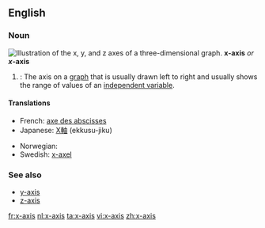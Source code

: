 ==English==
===Noun===
[[Image:Coord planes color.svg|thumb|right|Illustration of the ''x'', ''y'', and ''z'' axes of a three-dimensional graph.]]
'''x-axis''' ''or'' '''''x''-axis'''

#{{alggeom}}: The axis on a [[graph]] that is usually drawn left to right and usually shows the range of values of an [[independent variable]].

====Translations====
{{trans-top|axis drawn from left to right}}
*French: [[axe des abscisses]] {{m}}
*Japanese: [[X軸]] (ekkusu-jiku)
{{trans-mid}}
* Norwegian: {{t|no|x-akse|m}}
*Swedish: [[x-axel]] {{c}}
{{trans-bottom}}

===See also===
*[[y-axis]]
*[[z-axis]]

[[fr:x-axis]]
[[nl:x-axis]]
[[ta:x-axis]]
[[vi:x-axis]]
[[zh:x-axis]]
